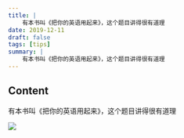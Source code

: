 ```yaml
---
title: |
    有本书叫《把你的英语用起来》，这个题目讲得很有道理
date: 2019-12-11
draft: false
tags: [tips]
summary: |
    有本书叫《把你的英语用起来》，这个题目讲得很有道理
---
```


## Content

有本书叫《把你的英语用起来》，这个题目讲得很有道理

![](/static/gotoshare/2019-12-11_227_6307727703100467697.png)
